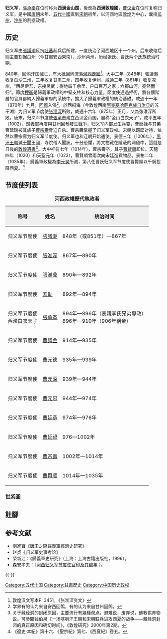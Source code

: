 
{{Infobox country
|conventional_long_name =  歸義軍<hr>西漢金山國
|common_name  = 歸義軍
|status       = [[節度使|節度使]]<br>[[割據|割據政權]]
|government_type = [[軍事政府|軍事政府]]
|capital      = [[張掖市|甘州]]<br> [[敦煌市|沙州]]
|common_languages = [[漢語|漢語]]、[[中古藏語|中古藏語]]、[[粟特語|粟特語]]
|religion     = 
|year_start   = 851年
|year_end     = 1036年
|p1           = 吐蕃帝國
|flag_p1      = 
|s1           = 定難軍節度使
|s2           = 六谷部
|s3           = 甘州回鶻
|image_map    = Guiyi Circuit.png
|image_flag   =
|title_leader = 
|stat_year1   = 
|stat_area1   = 
|today        = {{PRC}}
}}
{{甘肃历史}}

'''归义军'''，[[張承奉|張承奉]]在位时称为'''西漢金山国'''，後改為'''西漢敦煌國'''，[[曹议金|曹议金]]在位时复称归义军，是中國[[唐朝|唐朝]]末年、[[五代十國|五代十國]]直到[[宋朝|宋朝]]初年，以河西地區[[敦煌|敦煌]]为中心，囊括[[瓜州|瓜州]]、[[沙州|沙州]]的割据政權。

== 历史 ==
归义军由[[張議潮|張議潮]]反抗[[吐蕃|吐蕃]]起兵后所建，一度统治了河西地区十一个州，后来收缩后则主要割据瓜州（今甘肅安西東南）、沙州两州，历经张氏、曹氏两个氏族统治时期。

840年，回鹘汗国滅亡，有大批回鹘流落[[河西走廊|河西走廊]]<ref>敦煌汉文写本P. 3451, 《张淮深变文》</ref>。大中二年（848年）張議潮收复瓜沙二州，三年收复甘肃二州，四年收复伊州，咸通二年（861年）收复凉州，“西尽伊吾，东接灵武；得地四千余里，户口百万之家；六郡山河，宛然而归”。節度[[押衙|押衙]]是歸義軍政權的中堅支柱和核心力量。節度使通過押衙，將各個階層的官員都納入歸義軍府的系統中，擴大了歸義軍政權的統治基礎。咸通十一年（870年）九月，[[回鹘|回鹘]]入侵<ref>学界有的认为来自安西回鹘，有的认为来自甘州回鹘。</ref>，於西桐海（今敦煌西南[[阿克塞哈萨克族自治县|阿克塞哈萨克族自治县]]的苏干湖）为归义军节度使[[张淮深|张淮深]]所败，咸通十六年（875年）正月，又為张淮深所败。唐末，归义军节度使[[張承奉|張承奉]]建立西汉金山国，自称“金山白衣天子”。咸平五年（1002），歸義軍再度與甘州回鶻發生戰爭，归义军内部发生兵变，曹延禄与其弟曹延瑞被其族子[[曹宗壽|曹宗壽]]脅迫自杀。曹宗壽掌握了归义军政权。宋朝以羁縻对待，依然以曹宗壽为归义军节度使。归义军也和辽朝开始通使。景德三年（1006年），[[喀喇汗国|黑汗王朝]]滅[[于闐|于闐]]王國，寺院僧人聞訊，十分恐懼，將文物藏在隱蔽的洞窟中，這就是日後的[[敦煌遺書|敦煌遺書]]<ref>关于藏经洞的封闭原因，主要流行有幾種观点，避难说，废弃说，佛教供养物说。可參閱钱伯泉《一场喀喇汗王朝和宋朝联兵进攻西夏的战争——藏经洞封闭的真正原因和确切时间》，《敦煌研究》2000年第2期。</ref>。大中祥符七年（1014年），曹宗壽卒，其子[[曹賢順|曹賢順]]即位。天禧四年（1020）和天聖元年（1023），曹賢順曾兩次向宋廷進貢物品。景祐二年（1035年），歸義軍政權為[[李元昊|李元昊]]所滅，第八任曹氏归义军节度使曹賢順以千騎投降西夏。<ref>《遼史‧本紀》第十六、《聖宗紀》第七、《西夏紀》卷五。</ref>

== 节度使列表 ==
{| border="1" cellpadding="2" cellspacing="0"
|+ '''河西政權歷代執政者'''
|-----
! style="background:#efefef;" | 称号
! style="background:#efefef;" | 姓名
! style="background:#efefef;" | 统治时间
|-----
| 归义军节度使 || [[張議潮|張議潮]] || 848年（或851年）—867年
|-----
| 归义军节度使 || [[張淮深|張淮深]] || 867年—890年
|-----
| 归义军节度使 || [[張淮鼎|張淮鼎]] || 890年—892年
|-----
| 归义军节度使 || [[索勛|索勛]] || 892年—894年
|-----
| 归义军节度使<br>西漢白衣天子 || [[張承奉|張承奉]] || 894年—896年（表親李氏兄弟專政）<br>896年—910年（906年稱帝）
|-----
| 归义军节度使 || [[曹議金|曹議金]] || 914年—935年
|-----
| 归义军节度使 || [[曹元德|曹元德]] || 935年—939年
|-----
| 归义军节度使 || [[曹元深|曹元深]] || 939年—944年
|-----
| 归义军节度使 || [[曹元忠|曹元忠]] || 944年—974年
|-----
| 归义军节度使 || [[曹延恭|曹延恭]] || 974年—976年
|-----
| 归义军节度使 || [[曹延祿|曹延祿]] || 976—1002年
|-----
| 归义军节度使 || [[曹宗壽|曹宗壽]] || 1002年—1014年
|-----
| 归义军节度使 || [[曹賢順|曹賢順]] || 1014年—1035年
|}

===世系圖===
{{chart/start}}
{{chart| | | | | | | CQJ |~|y|~| CFR | CQJ=[[張謙逸|張謙逸]]|CFR=陳夫人}}
{{chart| | | | | |,|-|-|-|-|^|-|-|-|-|.| | | | | | | }}
{{chart| | | | | CYT | | | | | | | | CYC |~|y|~| SFR | | | | | CYT=[[張議譚|張議譚]]|CYC=1[[張議潮|張議潮]]|SFR=宋夫人}}
{{chart| | | | | |!| | | |,|-|-|-|v|-|-|-|-|+|-|-|-|.| }}
{{chart| | | | | CHS | | CHQ | | CS1 | | | CHD | | CS2 |~|y|~| SOX | CHS=2[[張淮深|張淮深]]|CHQ=[[張淮銓|張淮銓]]|CHD=3[[張淮鼎|張淮鼎]]|CS1=張氏|CS2=張氏|SOX=4[[索勳|索勳]]}}
{{chart| |,|-|-|-|v|-|-|-|v|-|-|-|(| | | | |!| | | | | | |!|}}
{{chart| LHI | | LHJ | | LHY | | LHD | | | CCF | | | | | SOS |~|y|~| CYJ |LHI=[[李弘益|李弘益]]|LHJ=[[李弘諫|李弘諫]]|LHD=[[李弘定|李弘定]]|CCF=5[[張承奉|張承奉]]|LHY=[[李弘願|李弘願]]|SOS=索氏|CYJ=6[[曹議金|曹議金]]}}
{{chart| | | | | | | | | | | | | | | | | | |,|-|-|-|-|v|-|-|-|-|(| | | | }}
{{chart| | | | | | | | | | | | | | | | | | CYZ | | | CYS | | | CYD | |CYS=8[[曹元深|曹元深]]|CYD=7[[曹元德|曹元德]]|CYZ=9[[曹元忠|曹元忠]]}}
{{chart| | | | | | | | | |dj|-|-|-|v|-|-|-|-|(| | | | | | | | | | | | | | | | | | | }}
{{chart| | | | | | | | | |:| | | CYG | | | CYL | | |CYG=10[[曹延恭|曹延恭]]|CYL=11[[曹延祿|曹延祿]]}}
{{chart| | | | | | | | | |:| | | | | | | | | | | | | | | | | | | | | | | | | | | | }}
{{chart| | | | | | | | | CZS | |CZS=12[[曹宗壽|曹宗壽]]}}
{{chart| | | | | |,|-|-|-|(| | | | | | | | | | | | | | | | | | }}
{{chart| | | | | CXH | | CXS | CXS=13[[曹賢順|曹賢順]]|CXH=[[曹賢惠|曹賢惠]] }}
{{chart/end}}

== 註腳 ==
{{reflist}}

==参考文献==
<references />
* 劉進寶《唐宋之際歸義軍經濟史研究》
* 赵贞《归义军史事考论》
* 榮新江：《歸義軍史研究》（上海：上海古籍出版社，1996）。
*森安孝夫：〈[http://www.nssd.org/articles/article_read.aspx?id=9056753 河西归义军节度使官印及其编年] {{Wayback|url=http://www.nssd.org/articles/article_read.aspx?id=9056753 |date=20180225065049 }}〉。
{{-}}
{{FiveDynasties-song-liao-jin}}
{{唐朝藩镇节度使}}


[[Category:五代十国|Category:五代十国]]
[[Category:甘肅歷史|Category:甘肅歷史]]
[[Category:中国历史政权|Category:中国历史政权]]